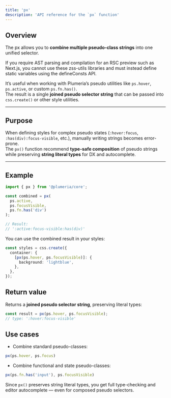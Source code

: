 ```yaml
---
title: 'px'
description: 'API reference for the `px` function'
---
```


## Overview

The px allows you to **combine multiple pseudo-class strings** into one unified selector.

<Callout title="Available to clients only">
  If you require AST parsing and compilation for an RSC preview such as Next.js, you cannot use these zss-utils libraries and must instead define static variables using the defineConsts API.
</Callout>

It’s useful when working with Plumeria’s pseudo utilities like `ps.hover`, `ps.active`, or custom `ps.fn.has()`.  
The result is a single **joined pseudo selector string** that can be passed into `css.create()` or other style utilities.

---

## Purpose

When defining styles for complex pseudo states (`:hover:focus`, `:has(div):focus-visible`, etc.), manually writing strings becomes error-prone.  
The `px()` function recommend **type-safe composition** of pseudo strings while preserving **string literal types** for DX and autocomplete.

---

## Example

```ts title="TypeScript"
import { px } from '@plumeria/core';

const combined = px(
  ps.active,
  ps.focusVisible,
  ps.fn.has('div')
);

// Result:
// ':active:focus-visible:has(div)'
```

You can use the combined result in your styles:

```ts
const styles = css.create({
  container: {
    [px(ps.hover, ps.focusVisible)]: {
      background: 'lightblue',
    },
  },
});
```

## Return value

Returns a **joined pseudo selector string**, preserving literal types:
```ts
const result = px(ps.hover, ps.focusVisible);
// type: ':hover:focus-visible'
```

## Use cases

- Combine standard pseudo-classes:
```ts
px(ps.hover, ps.focus)
```
- Combine functional and state pseudo-classes:
```ts
px(ps.fn.has('input'), ps.focusVisible)
```

<Callout title="Type-safety benefit"> Since `px()` preserves string literal types, you get full type-checking and editor autocomplete — even for composed pseudo selectors. </Callout>